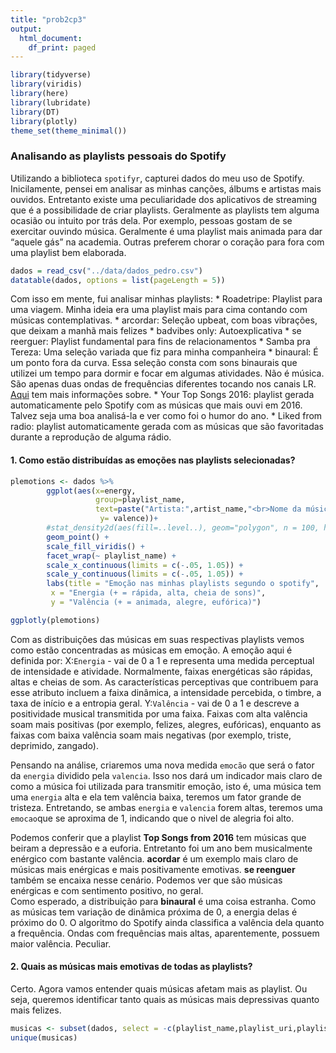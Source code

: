 ```yaml
---
title: "prob2cp3"
output:
  html_document:
    df_print: paged
---
```


```r
library(tidyverse)
library(viridis)
library(here)
library(lubridate)
library(DT)
library(plotly)
theme_set(theme_minimal())
```
### Analisando as playlists pessoais do Spotify

Utilizando a biblioteca `spotifyr`, capturei dados do meu uso de Spotify. Inicilamente, pensei em analisar as minhas canções, álbums e artistas mais ouvidos. Entretanto existe uma peculiaridade dos aplicativos de streaming que é a possibilidade de criar playlists. Geralmente as playlists tem alguma ocasião ou intuito por trás dela. Por exemplo, pessoas gostam de se exercitar ouvindo música. Geralmente é uma playlist mais animada para dar "aquele gás" na academia. Outras preferem chorar o coração para fora com uma playlist bem elaborada. 

```r
dados = read_csv("../data/dados_pedro.csv")
datatable(dados, options = list(pageLength = 5))
```

Com isso em mente, fui analisar minhas playlists:
* Roadetripe: Playlist para uma viagem. Minha ideia era uma playlist mais para cima contando com músicas contemplativas.
* arcordar: Seleção upbeat, com boas vibrações, que deixam a manhã mais felizes
* badvibes only: Autoexplicativa
* se reerguer: Playlist fundamental para fins de relacionamentos 
* Samba pra Tereza: Uma seleção variada que fiz para minha companheira
* binaural: É um ponto fora da curva. Essa seleção consta com sons binaurais que utilizei um tempo para dormir e focar em algumas atividades. Não é música. São apenas duas ondas de frequências diferentes tocando nos canais LR. [Aqui](https://pt.wikipedia.org/wiki/Binaural) tem mais informações sobre.
* Your Top Songs 2016: playlist gerada automaticamente pelo Spotify com as músicas que mais ouvi em 2016. Talvez seja uma boa analisá-la e ver como foi o humor do ano. 
* Liked from radio: playlist automaticamente gerada com as músicas que são favoritadas durante a reprodução de alguma rádio.

#### 1. Como estão distribuídas as emoções nas playlists selecionadas?

```r
plemotions <- dados %>%
        ggplot(aes(x=energy,
                   group=playlist_name, 
                   text=paste("Artista:",artist_name,"<br>Nome da música:",track_name),
                    y= valence))+
        #stat_density2d(aes(fill=..level..), geom="polygon", n = 100, h = .25) +
        geom_point() +
        scale_fill_viridis() +
        facet_wrap(~ playlist_name) +
        scale_x_continuous(limits = c(-.05, 1.05)) + 
        scale_y_continuous(limits = c(-.05, 1.05)) +
        labs(title = "Emoção nas minhas playlists segundo o spotify", 
         x = "Energia (+ = rápida, alta, cheia de sons)", 
         y = "Valência (+ = animada, alegre, eufórica)")

ggplotly(plemotions)
```

Com as distribuições das músicas em suas respectivas playlists vemos como estão concentradas as músicas em emoção. A emoção aqui é definida por:
X:`Energia` - vai de 0 a 1 e representa uma medida perceptual de intensidade e atividade. Normalmente, faixas energéticas são rápidas, altas e cheias de som. As características perceptivas que contribuem para esse atributo incluem a faixa dinâmica, a intensidade percebida, o timbre, a taxa de início e a entropia geral.
Y:`Valência` - vai de 0 a 1 e descreve a positividade musical transmitida por uma faixa. Faixas com alta valência soam mais positivas (por exemplo, felizes, alegres, eufóricas), enquanto as faixas com baixa valência soam mais negativas (por exemplo, triste, deprimido, zangado).

Pensando na análise, criaremos uma nova medida `emocão` que será o fator da `energia` dividido pela `valencia`. Isso nos dará um indicador mais claro de como a música foi utilizada para transmitir emoção, isto é, uma música tem uma `energia` alta e ela tem valência baixa, teremos um fator grande de tristeza. Entretando, se ambas `energia` e `valencia` forem altas, teremos uma `emocao`que se aproxima de 1, indicando que o nivel de alegria foi alto.

Podemos conferir que a playlist **Top Songs from 2016** tem músicas que beiram a depressão e a euforia. Entretanto foi um ano bem musicalmente enérgico com bastante valência. **acordar** é um exemplo mais claro de músicas mais enérgicas e mais positivamente emotivas. **se reenguer** também se encaixa nesse cenário. Podemos ver que são músicas enérgicas e com sentimento positivo, no geral.   
Como esperado, a distribuição para **binaural** é uma coisa estranha. Como as músicas tem variação de dinâmica próxima de 0, a energia delas é próximo do 0. O algoritmo do Spotify ainda classifica a valência dela quanto a frequência. Ondas com frequências mais altas, aparentemente, possuem maior valência. Peculiar.

#### 2. Quais as músicas mais emotivas de todas as playlists?

Certo. Agora vamos entender quais músicas afetam mais as playlist. Ou seja, queremos identificar tanto quais as músicas mais depressivas quanto mais felizes. 


```r
musicas <- subset(dados, select = -c(playlist_name,playlist_uri,playlist_tracks_url,playlist_num_tracks,snapshot_id,playlist_img,track_uri,album_img))
unique(musicas)

```